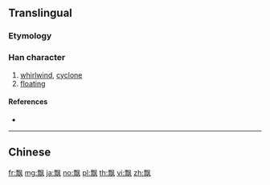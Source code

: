 {{character info/new}}
{{also|飄|瓢}}
==Translingual==

===Etymology===
{{Han simp|飄|f=風|t=风}}

===Han character===
{{Han char|rn=182|rad=风|as=11|sn=15|four=|canj=MFHNK|ids=⿰票风}}

# [[whirlwind]], [[cyclone]]
# [[floating]]

====References====
* {{Han ref|kx=1415.131|hdz=74491.010|uh=98D8|ud=39128}}

----

==Chinese==
{{zh-see|飄}}

[[fr:飘]]
[[mg:飘]]
[[ja:飘]]
[[no:飘]]
[[pl:飘]]
[[th:飘]]
[[vi:飘]]
[[zh:飘]]